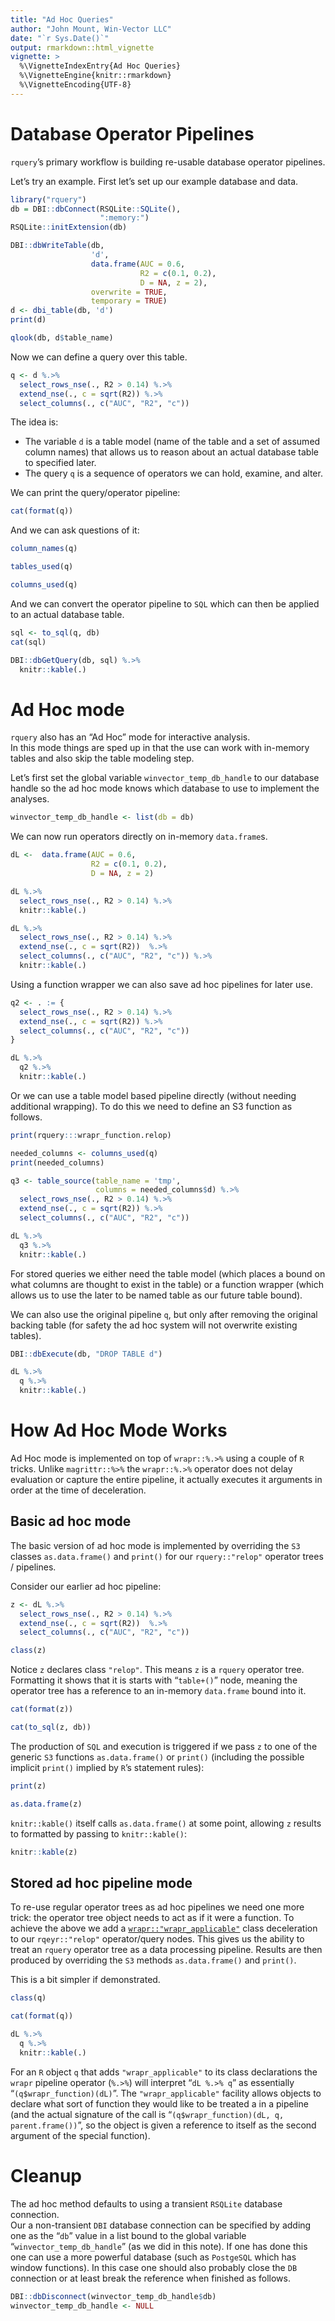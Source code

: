 ```yaml
---
title: "Ad Hoc Queries"
author: "John Mount, Win-Vector LLC"
date: "`r Sys.Date()`"
output: rmarkdown::html_vignette
vignette: >
  %\VignetteIndexEntry{Ad Hoc Queries}
  %\VignetteEngine{knitr::rmarkdown}
  %\VignetteEncoding{UTF-8}
---
```


# Database Operator Pipelines

`rquery`'s primary workflow is building re-usable database operator pipelines.

Let's try an example. First let's set up our example database and data.

```r
library("rquery")
db = DBI::dbConnect(RSQLite::SQLite(), 
                    ":memory:")
RSQLite::initExtension(db)

DBI::dbWriteTable(db,
                  'd',
                  data.frame(AUC = 0.6, 
                             R2 = c(0.1, 0.2), 
                             D = NA, z = 2),
                  overwrite = TRUE,
                  temporary = TRUE)
d <- dbi_table(db, 'd')
print(d)

qlook(db, d$table_name)
```

Now we can define a query over this table.

```r
q <- d %.>%
  select_rows_nse(., R2 > 0.14) %.>%
  extend_nse(., c = sqrt(R2)) %.>%
  select_columns(., c("AUC", "R2", "c"))
```

The idea is:

  * The variable `d` is a table model (name of the table and a set of assumed column names) that allows us to reason about an actual database table to specified later.
  * The query `q` is a sequence of operators we can hold, examine, and alter.

We can print the query/operator pipeline:

```r
cat(format(q))
```

And we can ask questions of it:

```r
column_names(q)

tables_used(q)

columns_used(q)
```

And we can convert the operator pipeline to `SQL` which can then be applied
to an actual database table.

```r
sql <- to_sql(q, db)
cat(sql)
```

```r
DBI::dbGetQuery(db, sql) %.>%
  knitr::kable(.)
```

# Ad Hoc mode

`rquery` also has an "Ad Hoc" mode for interactive analysis.  
In this mode things are sped up in that the use can work with in-memory tables
and also skip the table modeling step.

Let's first set the global variable `winvector_temp_db_handle` to our 
database handle so the ad hoc mode knows which database to use to implement
the analyses.

```r
winvector_temp_db_handle <- list(db = db)
```


We can now run operators directly on in-memory `data.frame`s.

```r
dL <-  data.frame(AUC = 0.6, 
                  R2 = c(0.1, 0.2), 
                  D = NA, z = 2)

dL %.>%
  select_rows_nse(., R2 > 0.14) %.>%
  knitr::kable(.)

dL %.>%
  select_rows_nse(., R2 > 0.14) %.>%
  extend_nse(., c = sqrt(R2))  %.>%
  select_columns(., c("AUC", "R2", "c")) %.>%
  knitr::kable(.)
```

Using a function wrapper we can also save ad hoc pipelines for later use.

```r
q2 <- . := {
  select_rows_nse(., R2 > 0.14) %.>%
  extend_nse(., c = sqrt(R2)) %.>%
  select_columns(., c("AUC", "R2", "c"))
}

dL %.>% 
  q2 %.>%
  knitr::kable(.)
```

Or we can use a table model based pipeline directly (without needing additional wrapping).  To do this we need to define an S3 function as follows.

```r
print(rquery:::wrapr_function.relop)
```

```r
needed_columns <- columns_used(q)
print(needed_columns)

q3 <- table_source(table_name = 'tmp', 
                   columns = needed_columns$d) %.>%
  select_rows_nse(., R2 > 0.14) %.>%
  extend_nse(., c = sqrt(R2)) %.>%
  select_columns(., c("AUC", "R2", "c"))

dL %.>% 
  q3 %.>%
  knitr::kable(.)
```

For stored queries we either need the table model (which places a bound on what columns are 
thought to exist in the table) or a function wrapper (which allows us to use the later
to be named table as our future table bound).

We can also use the original pipeline `q`, but only after removing the original backing table
(for safety the ad hoc system will not overwrite existing tables).

```r
DBI::dbExecute(db, "DROP TABLE d")

dL %.>% 
  q %.>%
  knitr::kable(.)
```

# How Ad Hoc Mode Works

Ad Hoc mode is implemented on top of `wrapr::%.>%` using a couple of `R` tricks.
Unlike `magrittr::%>%` the `wrapr::%.>%` operator does not delay evaluation or capture
the entire pipeline, it actually executes it arguments in order at the time of deceleration.

## Basic ad hoc mode

The basic version of ad hoc mode is implemented by overriding the `S3` classes 
`as.data.frame()` and `print()` for our `rquery::"relop"` operator trees / pipelines.


Consider our earlier ad hoc pipeline:

```r
z <- dL %.>%
  select_rows_nse(., R2 > 0.14) %.>%
  extend_nse(., c = sqrt(R2))  %.>%
  select_columns(., c("AUC", "R2", "c"))

class(z)
```

Notice `z` declares class `"relop"`.  This means `z` is a `rquery` operator tree.
Formatting it shows that it is starts with "`table+()`" node, meaning the operator tree has a reference
to an in-memory `data.frame` bound into it.


```r

cat(format(z))

cat(to_sql(z, db))
```


The production of `SQL` and execution is triggered if we pass `z` to one of the generic `S3`
functions `as.data.frame()` or `print()` (including the possible implicit `print()` implied by 
`R`'s statement rules):

```r
print(z)

as.data.frame(z)
```

`knitr::kable()` itself calls `as.data.frame()` at some point, allowing `z` results
to formatted by passing to `knitr::kable()`:

```r
knitr::kable(z)
```

## Stored ad hoc pipeline mode

To re-use regular operator trees as ad hoc pipelines we need one more trick: the operator tree object needs to act as if it were a function. To achieve the above we add a [`wrapr::"wrapr_applicable"`](https://winvector.github.io/wrapr/articles/wrapr_applicable.html) class deceleration to our `rqeyr::"relop"` operator/query nodes.  This gives us the ability to treat an `rquery` operator tree as a data processing pipeline.  Results are then produced by overriding the `S3` methods `as.data.frame()` and `print()`.

This is a bit simpler if demonstrated.  

```r
class(q)
```

```r
cat(format(q))
```

```r
dL %.>% 
  q %.>%
  knitr::kable(.)
```

For an `R` object `q` that adds `"wrapr_applicable"` to its class declarations the `wrapr` pipeline operator (`%.>%`)
will interpret "`dL %.>% q`" as essentially "`(q$wrapr_function)(dL)`".  The `"wrapr_applicable"` facility allows objects to declare what sort of function they would like to be treated a in a pipeline (and the actual signature of the call is "`(q$wrapr_function)(dL, q, parent.frame())`", so the object is given a reference to itself as the second argument of the special function).


# Cleanup

The ad hoc method defaults to using a transient `RSQLite` database connection.  
Our a non-transient `DBI` database connection can be specified by adding one as the "`db`" value
in a list bound to the global variable "`winvector_temp_db_handle`" (as we did in this note).
If one has done this one can use a more powerful database (such as `PostgeSQL` which has window 
functions).  In this case one should also probably close the `DB` connection or at least break
the reference when finished as follows.


```r
DBI::dbDisconnect(winvector_temp_db_handle$db)
winvector_temp_db_handle <- NULL
```
